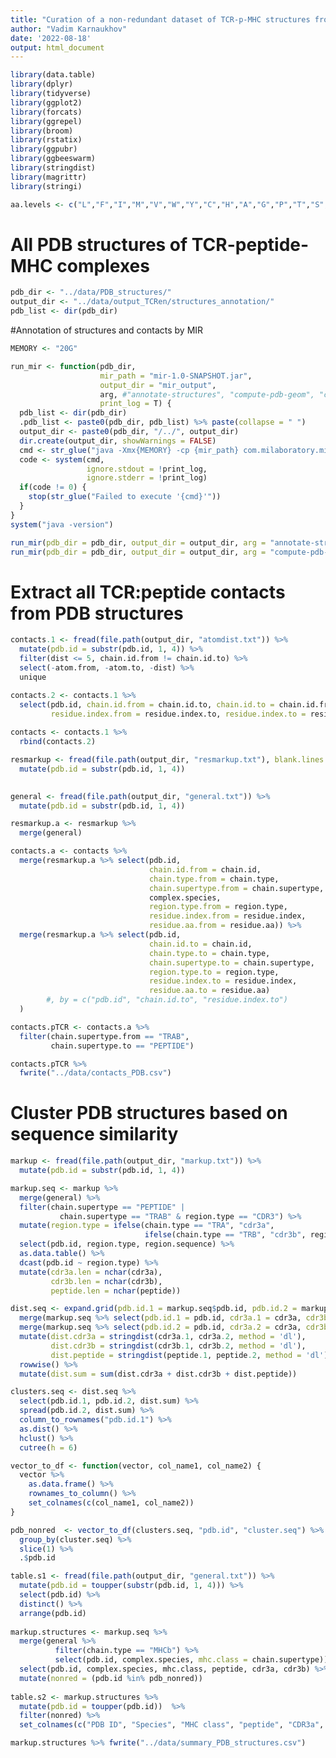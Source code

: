```yaml
---
title: "Curation of a non-redundant dataset of TCR-p-MHC structures from PDB"
author: "Vadim Karnaukhov"
date: '2022-08-18'
output: html_document
---
```


```r
library(data.table)
library(dplyr)
library(tidyverse)
library(ggplot2)
library(forcats)
library(ggrepel)
library(broom)
library(rstatix)
library(ggpubr)
library(ggbeeswarm)
library(stringdist)
library(magrittr)
library(stringi)
```


```r
aa.levels <- c("L","F","I","M","V","W","Y","C","H","A","G","P","T","S","Q","N","D","E","R","K")
```

# All PDB structures of TCR-peptide-MHC complexes
```r
pdb_dir <- "../data/PDB_structures/"
output_dir <- "../data/output_TCRen/structures_annotation/"
pdb_list <- dir(pdb_dir)
```


#Annotation of structures and contacts by MIR
```r
MEMORY <- "20G"

run_mir <- function(pdb_dir,
                    mir_path = "mir-1.0-SNAPSHOT.jar",
                    output_dir = "mir_output",
                    arg, #"annotate-structures", "compute-pdb-geom", "compute-pdb-contacts"
                    print_log = T) {
  pdb_list <- dir(pdb_dir)
  .pdb_list <- paste0(pdb_dir, pdb_list) %>% paste(collapse = " ")
  output_dir <- paste0(pdb_dir, "/../", output_dir)
  dir.create(output_dir, showWarnings = FALSE)
  cmd <- str_glue("java -Xmx{MEMORY} -cp {mir_path} com.milaboratory.mir.scripts.Examples {arg} -I {.pdb_list} -O ./{output_dir}/")
  code <- system(cmd,
                 ignore.stdout = !print_log, 
                 ignore.stderr = !print_log)
  if(code != 0) {
    stop(str_glue("Failed to execute '{cmd}'"))
  }
}
system("java -version")
```

```r
run_mir(pdb_dir = pdb_dir, output_dir = output_dir, arg = "annotate-structures")
run_mir(pdb_dir = pdb_dir, output_dir = output_dir, arg = "compute-pdb-contacts")
```

# Extract all TCR:peptide contacts from PDB structures


```r
contacts.1 <- fread(file.path(output_dir, "atomdist.txt")) %>% 
  mutate(pdb.id = substr(pdb.id, 1, 4)) %>%
  filter(dist <= 5, chain.id.from != chain.id.to) %>%
  select(-atom.from, -atom.to, -dist) %>%
  unique

contacts.2 <- contacts.1 %>%
  select(pdb.id, chain.id.from = chain.id.to, chain.id.to = chain.id.from,
         residue.index.from = residue.index.to, residue.index.to = residue.index.from)
  
contacts <- contacts.1 %>%
  rbind(contacts.2)
```

```r
resmarkup <- fread(file.path(output_dir, "resmarkup.txt"), blank.lines.skip = T) %>% 
  mutate(pdb.id = substr(pdb.id, 1, 4)) 
  

general <- fread(file.path(output_dir, "general.txt")) %>% 
  mutate(pdb.id = substr(pdb.id, 1, 4))

resmarkup.a <- resmarkup %>%
  merge(general)

contacts.a <- contacts %>%
  merge(resmarkup.a %>% select(pdb.id,
                               chain.id.from = chain.id,
                               chain.type.from = chain.type,
                               chain.supertype.from = chain.supertype,
                               complex.species,
                               region.type.from = region.type,
                               residue.index.from = residue.index,
                               residue.aa.from = residue.aa)) %>%
  merge(resmarkup.a %>% select(pdb.id,
                               chain.id.to = chain.id,
                               chain.type.to = chain.type,
                               chain.supertype.to = chain.supertype,
                               region.type.to = region.type,
                               residue.index.to = residue.index,
                               residue.aa.to = residue.aa)
        #, by = c("pdb.id", "chain.id.to", "residue.index.to") 
  )
```

```r
contacts.pTCR <- contacts.a %>% 
  filter(chain.supertype.from == "TRAB",
         chain.supertype.to == "PEPTIDE")
```

```r
contacts.pTCR %>% 
  fwrite("../data/contacts_PDB.csv")
```


# Cluster PDB structures based on sequence similarity
```r
markup <- fread(file.path(output_dir, "markup.txt")) %>% 
  mutate(pdb.id = substr(pdb.id, 1, 4))

markup.seq <- markup %>% 
  merge(general) %>% 
  filter(chain.supertype == "PEPTIDE" | 
           chain.supertype == "TRAB" & region.type == "CDR3") %>% 
  mutate(region.type = ifelse(chain.type == "TRA", "cdr3a",
                              ifelse(chain.type == "TRB", "cdr3b", region.type %>% tolower()))) %>% 
  select(pdb.id, region.type, region.sequence) %>% 
  as.data.table() %>% 
  dcast(pdb.id ~ region.type) %>% 
  mutate(cdr3a.len = nchar(cdr3a),
         cdr3b.len = nchar(cdr3b),
         peptide.len = nchar(peptide))

dist.seq <- expand.grid(pdb.id.1 = markup.seq$pdb.id, pdb.id.2 = markup.seq$pdb.id) %>%
  merge(markup.seq %>% select(pdb.id.1 = pdb.id, cdr3a.1 = cdr3a, cdr3b.1 = cdr3b, peptide.1 = peptide)) %>%
  merge(markup.seq %>% select(pdb.id.2 = pdb.id, cdr3a.2 = cdr3a, cdr3b.2 = cdr3b, peptide.2 = peptide)) %>%
  mutate(dist.cdr3a = stringdist(cdr3a.1, cdr3a.2, method = 'dl'),
         dist.cdr3b = stringdist(cdr3b.1, cdr3b.2, method = 'dl'),
         dist.peptide = stringdist(peptide.1, peptide.2, method = 'dl')) %>% 
  rowwise() %>% 
  mutate(dist.sum = sum(dist.cdr3a + dist.cdr3b + dist.peptide))
```


```r
clusters.seq <- dist.seq %>% 
  select(pdb.id.1, pdb.id.2, dist.sum) %>%
  spread(pdb.id.2, dist.sum) %>%
  column_to_rownames("pdb.id.1") %>%
  as.dist() %>%
  hclust() %>%
  cutree(h = 6)
```


```r
vector_to_df <- function(vector, col_name1, col_name2) {
  vector %>% 
    as.data.frame() %>% 
    rownames_to_column() %>% 
    set_colnames(c(col_name1, col_name2))
}

pdb_nonred  <- vector_to_df(clusters.seq, "pdb.id", "cluster.seq") %>% 
  group_by(cluster.seq) %>% 
  slice(1) %>% 
  .$pdb.id
```

```r
table.s1 <- fread(file.path(output_dir, "general.txt")) %>% 
  mutate(pdb.id = toupper(substr(pdb.id, 1, 4))) %>% 
  select(pdb.id) %>% 
  distinct() %>% 
  arrange(pdb.id)
  
markup.structures <- markup.seq %>% 
  merge(general %>% 
          filter(chain.type == "MHCb") %>% 
          select(pdb.id, complex.species, mhc.class = chain.supertype)) %>% 
  select(pdb.id, complex.species, mhc.class, peptide, cdr3a, cdr3b) %>% 
  mutate(nonred = (pdb.id %in% pdb_nonred))
  
table.s2 <- markup.structures %>% 
  mutate(pdb.id = toupper(pdb.id))  %>% 
  filter(nonred) %>% 
  set_colnames(c("PDB ID", "Species", "MHC class", "peptide", "CDR3a", "CDR3b", "nonred"))

markup.structures %>% fwrite("../data/summary_PDB_structures.csv")
```

